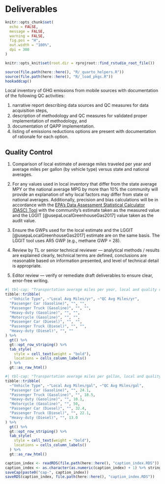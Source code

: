 # Deliverables
```r
knitr::opts_chunk$set(
  echo = FALSE,
  message = FALSE,
  warning = FALSE,
  fig.pos = "H",
  out.width = "100%",
  dpi = 300
)

knitr::opts_knit$set(root.dir = rprojroot::find_rstudio_root_file())
```
```r
source(file.path(here::here(), "R/_quarto_helpers.R"))
source(file.path(here::here(), "R/_load_pkgs.R"))
hookaddcap()
```

Local inventory of GHG emissions from mobile sources with documentation of the following QC activities: 

(1) narrative report describing data sources and QC measures for data acquisition steps, 
(1) description of methodology and QC measures for validated proper implementation of methodology, and
(1) documentation of QAPP implementation.
(1) listing of emissions reductions options are present with documentation of rationale for each option.


## Quality Control {#sec-transportation-qc-procedure}


1. Comparison of local estimate of average miles traveled per year and average miles per gallon (by vehicle type) versus state and national averages. 

1. For any values used in local inventory that differ from the state average MPY or the national average MPG by more than 10% the community will provide an explanation of why local factors may differ from state or national averages. Additionally, precision and bias calculations will be in accordance with the [EPA’s Data Assessment Statistical Calculator (DASC) Tool](https://www.epa.gov/sites/default/files/2020-10/dasc_11_3_17.xls) with the community’s estimate taken as the measured value and the LGGIT [@usepaLocalGreenhouseGas2017] value taken as the audit value.


1. Ensure the GWPs used for the local estimate and the LGGIT [@usepaLocalGreenhouseGas2017] estimate are on the same basis. The LGGIT tool uses AR5 GWP (e.g., methane GWP = 28).

1. Review by TL or senior technical reviewer — analytical methods / results are explained clearly, technical terms are defined, conclusions are reasonable based on information presented, and level of technical detail is appropriate.

1. Editor review — verify or remediate draft deliverables to ensure clear, error-free writing.

```r
#| tbl-cap: "Transportation average miles per year, local and quality control comparison by vehicle and fuel types."
tibble::tribble(
  ~"Vehicle Type", ~"Local Avg Miles/yr", ~"QC Avg Miles/yr",
  "Passenger Car (Gasoline)", "", "",
  "Passenger Truck (Gasoline)", "", "",
  "Heavy-duty (Gasoline)", "", "",
  "Motorcycle (Gasoline)", "", "",
  "Passenger Car (Diesel)", "", "",
  "Passenger Truck (Diesel)", "", "",
  "Heavy-duty (Diesel)", "", ""
) %>%
  gt() %>%
  gt::opt_row_striping() %>%
  tab_style(
    style = cell_text(weight = "bold"),
    locations = cells_column_labels()
  ) %>%
  gt::as_raw_html()
```
```r
#| tbl-cap: "Transportation average miles per gallon, local and quality control comparison by vehicle and fuel types."
tibble::tribble(
  ~"Vehicle Type", ~"Local Avg Miles/gal", ~"QC Avg Miles/gal",
  "Passenger Car (Gasoline)", "", 24.1,
  "Passenger Truck (Gasoline)", "", 18.5,
  "Heavy-duty (Gasoline)", "", 10.1,
  "Motorcycle (Gasoline)", "", 50,
  "Passenger Car (Diesel)", "", 32.4,
  "Passenger Truck (Diesel)", "", 22.1,
  "Heavy-duty (Diesel)", "", 13.0
) %>%
  gt() %>%
  gt::opt_row_striping() %>%
  tab_style(
    style = cell_text(weight = "bold"),
    locations = cells_column_labels()
  ) %>%
  gt::as_raw_html()
```

```r
caption_index <- readRDS(file.path(here::here(), "caption_index.RDS"))
caption_index <- as.character(as.numeric(caption_index) + 1) %>% stringr::str_pad(width = 2, side = "left", pad = "0")
saveCap(paste0("cap-", caption_index))
saveRDS(caption_index, file.path(here::here(), "caption_index.RDS"))
```
